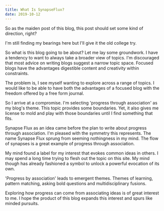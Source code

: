 ```yaml
---
title: What Is SynapseFlux?
date: 2019-10-12
---
```



So as the maiden post of this blog, this post should set some kind of direction, right?

I'm still finding my bearings here but I'll give it the old college try.

So what is this blog going to be about? Let me lay some groundwork. I have a tendency to want to always take a broader view of topics. I'm discouraged that most advice on writing blogs suggest a narrow topic space. Focused blogs have the advantages digestible content and creativity within constraints. 

The problem is, I see myself wanting to explore across a range of topics. I would like to be able to have both the advantages of a focused blog with the freedom offered by a free form journal.

So I arrive at a compromise. I'm selecting 'progress through association' as my blog's theme. This topic provides some boundaries. Yet, it also gives me license to mold and play with those boundaries until I find something that fits. 

Synapse Flux as an idea came before the plan to write about progress through association. I'm pleased with the symmetry this represents. The name Synapse Flux sprung from seeming nothingness in my mind.  The flow of synapses is a great  example of progress through association. 

My mind found a label for my interest that evokes common ideas in others. I may spend a long time trying to flesh out the topic on this site. My mind though has already fashioned a symbol to unlock a powerful evocation of its own. 

'Progress by association' leads to emergent themes. Themes of learning, pattern matching, asking bold questions and multidisciplinary fusions. 

Exploring how progress can come from associating ideas is of great interest to me. I hope the product of this blog expands this interest and spurs like minded pursuits.